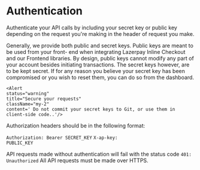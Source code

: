 # Authentication

Authenticate your API calls by including your secret key or public key depending on 
the request you're making in the header of request you make.

<Divider className="max-w-100 mb-2 " />

Generally, we provide both public and secret keys. Public keys are meant to be used from your front-
end when integrating Lazerpay Inline Checkout and our Frontend libraries. By design, public keys cannot modify any part of your account besides initiating transactions. The secret keys however, are to be kept secret. If for any reason you believe your secret key has been compromised or you wish to reset them, you can do so from the dashboard.

    <Alert 
    status="warning" 
    title="Secure your requests"
    className="my-2" 
    content=' Do not commit your secret keys to Git, or use them in client-side code..'/>

<Divider className='max-w-100  mb-12' />

Authorization headers should be in the following format:

<code>Authorization: Bearer SECRET_KEY</code> <code>X-ap-key: PUBLIC_KEY</code>

<Alert 
    status="info" 
    title="Sample Authorization headers"
    className="mt-12 mb-8  text-xs" 
    content="Authorization: Bearer sk_test-mvFZP5sUQQz7WJ5iEe6Av <br>
    X-api-key: pk_test_byvpV9URLHnrReNMCGLAZgYpJI1S"/>API requests made without authentication will fail with the status code <code>401: Unauthorized</code> All 
    API requests must be made over HTTPS.

<Divider className='max-w-100 mb-2' />

<Alert 
    status="warning" 
    title="Secure your requests"
    className="mt-5" 
    content=' Do not set <code> VERIFY_PEER</code> to <code>FALSE</code> . Ensure your server verifies the SSL connection to Lazerpay...'/>

<Divider className="max-w-100 mb-2 " />

<Pagination/>







